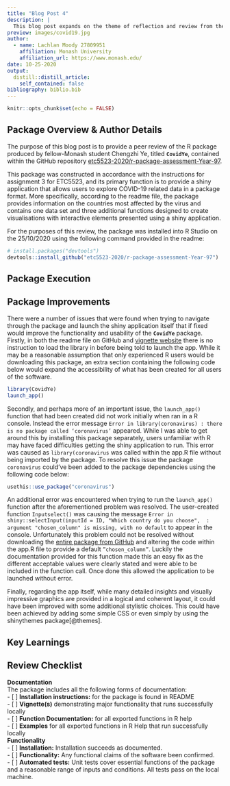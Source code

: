 ```yaml
---
title: "Blog Post 4"
description: |
  This blog post expands on the theme of reflection and review from the third blog post. While that post focused on a self-assessment, this one will expand into the area of peer review, the context of which will be the previously completed R package assessment for ETC5523.
preview: images/covid19.jpg
author:
  - name: Lachlan Moody 27809951
    affiliation: Monash University
    affiliation_url: https://www.monash.edu/
date: 10-25-2020
output:
  distill::distill_article:
    self_contained: false
bibliography: biblio.bib
---
```


```r
knitr::opts_chunk$set(echo = FALSE)
```

## Package Overview & Author Details
The purpose of this blog post is to provide a peer review of the R package produced by fellow-Monash student Chengzhi Ye, titled **`CovidYe`**, contained within the GitHub repository [etc5523-2020/r-package-assessment-Year-97](https://github.com/etc5523-2020/r-package-assessment-Year-97).   

This package was constructed in accordance with the instructions for assignment 3 for ETC5523, and its primary function is to provide a shiny application that allows users to explore COVID-19 related data in a package format. More specifically, according to the readme file, the package provides information on the countries most affected by the virus and contains one data set and three additional functions designed to create visualisations with interactive elements presented using a shiny application.  

For the purposes of this review, the package was installed into R Studio on the 25/10/2020 using the following command provided in the readme:

```r
# install.packages("devtools")
devtools::install_github("etc5523-2020/r-package-assessment-Year-97")
```

## Package Execution



## Package Improvements
There were a number of issues that were found when trying to navigate through the package and launch the shiny application itself that if fixed would improve the functionality and usability of the **`CovidYe`** package.  
Firstly, in both the readme file on GitHub and [vignette website]( https://etc5523-2020.github.io/r-package-assessment-Year-97/articles/COVID.html) there is no instruction to load the library in before being told to launch the app. While it may be a reasonable assumption that only experienced R users would be downloading this package, an extra section containing the following code below would expand the accessibility of what has been created for all users of the software.

```r
library(CovidYe)
launch_app()
```

Secondly, and perhaps more of an important issue, the `launch_app()` function that had been created did not work initially when ran in a R console. Instead the error message ` Error in library(coronavirus) : there is no package called ‘coronavirus’` appeared. While I was able to get around this by installing this package separately, users unfamiliar with R may have faced difficulties getting the shiny application to run. This error was caused as `library(coronavirus` was called within the app.R file without being imported by the package. To resolve this issue the package `coronavirus`  could’ve been added to the package dependencies using the following code below:

```r
usethis::use_package("coronavirus")
```


An additional error was encountered when trying to run the `launch_app()` function after the aforementioned problem was resolved. The user-created function `Inputselect()` was causing the message `Error in shiny::selectInput(inputId = ID, "Which country do you choose",  :  argument "chosen_column" is missing, with no default` to appear in the console. Unfortunately this problem could not be resolved without downloading the [entire package from GitHub](https://github.com/etc5523-2020/r-package-assessment-Year-97) and altering the code within the app.R file to provide a default `”chosen_column”`. Luckily the documentation provided for this function made this an easy fix as the different acceptable values were clearly stated and were able to be included in the function call. Once done this allowed the application to be launched without error.  

Finally, regarding the app itself, while many detailed insights and visually impressive graphics are provided in a logical and coherent layout, it could have been improved with some additional stylistic choices. This could have been achieved by adding some simple CSS or even simply by using the shinythemes package[@themes].



## Key Learnings


## Review Checklist {.appendix}
**Documentation**  
The package includes all the following forms of documentation:  
- [ ] **Installation instructions:** for the package is found in README  
- [ ] **Vignette(s)** demonstrating major functionality that runs successfully locally  
- [ ] **Function Documentation:** for all exported functions in R help  
- [ ] **Examples** for all exported functions in R Help that run successfully locally  
**Functionality**  
- [ ] **Installation:** Installation succeeds as documented.  
- [ ] **Functionality:** Any functional claims of the software been confirmed.  
- [ ] **Automated tests:** Unit tests cover essential functions of the package
and a reasonable range of inputs and conditions. All tests pass on the local machine.